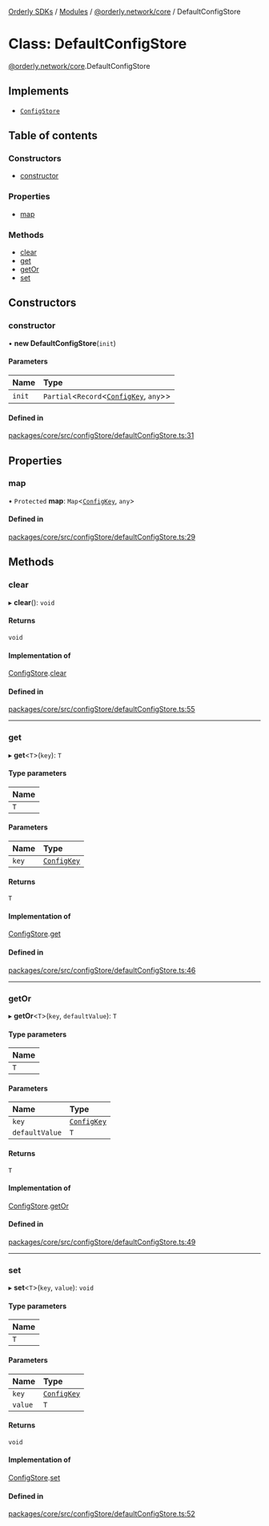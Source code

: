 [Orderly SDKs](./../README) / [Modules](./../modules) / [@orderly.network/core](./../modules/orderly_network_core) / DefaultConfigStore

# Class: DefaultConfigStore

[@orderly.network/core](./../modules/orderly_network_core).DefaultConfigStore

## Implements

- [`ConfigStore`](./../interfaces/orderly_network_core.ConfigStore)

## Table of contents

### Constructors

- [constructor](./orderly_network_core.DefaultConfigStore#constructor)

### Properties

- [map](./orderly_network_core.DefaultConfigStore#map)

### Methods

- [clear](./orderly_network_core.DefaultConfigStore#clear)
- [get](./orderly_network_core.DefaultConfigStore#get)
- [getOr](./orderly_network_core.DefaultConfigStore#getor)
- [set](./orderly_network_core.DefaultConfigStore#set)

## Constructors

### constructor

• **new DefaultConfigStore**(`init`)

#### Parameters

| Name | Type |
| :------ | :------ |
| `init` | `Partial`\<`Record`\<[`ConfigKey`](./../modules/orderly_network_core#configkey), `any`\>\> |

#### Defined in

[packages/core/src/configStore/defaultConfigStore.ts:31](https://github.com/OrderlyNetwork/js-sdk/blob/b4bb4035/packages/core/src/configStore/defaultConfigStore.ts#L31)

## Properties

### map

• `Protected` **map**: `Map`\<[`ConfigKey`](./../modules/orderly_network_core#configkey), `any`\>

#### Defined in

[packages/core/src/configStore/defaultConfigStore.ts:29](https://github.com/OrderlyNetwork/js-sdk/blob/b4bb4035/packages/core/src/configStore/defaultConfigStore.ts#L29)

## Methods

### clear

▸ **clear**(): `void`

#### Returns

`void`

#### Implementation of

[ConfigStore](./../interfaces/orderly_network_core.ConfigStore).[clear](./../interfaces/orderly_network_core.ConfigStore#clear)

#### Defined in

[packages/core/src/configStore/defaultConfigStore.ts:55](https://github.com/OrderlyNetwork/js-sdk/blob/b4bb4035/packages/core/src/configStore/defaultConfigStore.ts#L55)

___

### get

▸ **get**\<`T`\>(`key`): `T`

#### Type parameters

| Name |
| :------ |
| `T` |

#### Parameters

| Name | Type |
| :------ | :------ |
| `key` | [`ConfigKey`](./../modules/orderly_network_core#configkey) |

#### Returns

`T`

#### Implementation of

[ConfigStore](./../interfaces/orderly_network_core.ConfigStore).[get](./../interfaces/orderly_network_core.ConfigStore#get)

#### Defined in

[packages/core/src/configStore/defaultConfigStore.ts:46](https://github.com/OrderlyNetwork/js-sdk/blob/b4bb4035/packages/core/src/configStore/defaultConfigStore.ts#L46)

___

### getOr

▸ **getOr**\<`T`\>(`key`, `defaultValue`): `T`

#### Type parameters

| Name |
| :------ |
| `T` |

#### Parameters

| Name | Type |
| :------ | :------ |
| `key` | [`ConfigKey`](./../modules/orderly_network_core#configkey) |
| `defaultValue` | `T` |

#### Returns

`T`

#### Implementation of

[ConfigStore](./../interfaces/orderly_network_core.ConfigStore).[getOr](./../interfaces/orderly_network_core.ConfigStore#getor)

#### Defined in

[packages/core/src/configStore/defaultConfigStore.ts:49](https://github.com/OrderlyNetwork/js-sdk/blob/b4bb4035/packages/core/src/configStore/defaultConfigStore.ts#L49)

___

### set

▸ **set**\<`T`\>(`key`, `value`): `void`

#### Type parameters

| Name |
| :------ |
| `T` |

#### Parameters

| Name | Type |
| :------ | :------ |
| `key` | [`ConfigKey`](./../modules/orderly_network_core#configkey) |
| `value` | `T` |

#### Returns

`void`

#### Implementation of

[ConfigStore](./../interfaces/orderly_network_core.ConfigStore).[set](./../interfaces/orderly_network_core.ConfigStore#set)

#### Defined in

[packages/core/src/configStore/defaultConfigStore.ts:52](https://github.com/OrderlyNetwork/js-sdk/blob/b4bb4035/packages/core/src/configStore/defaultConfigStore.ts#L52)
